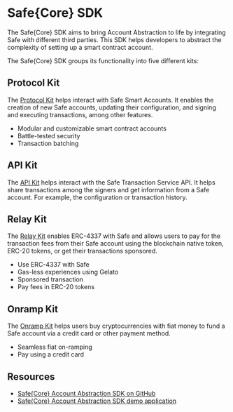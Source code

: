 
# Safe\{Core\} SDK

The Safe\{Core\} SDK aims to bring Account Abstraction to life by integrating Safe with different third parties. This SDK helps developers to abstract the complexity of setting up a smart contract account.

The Safe\{Core\} SDK groups its functionality into five different kits:

## Protocol Kit

The [Protocol Kit](./protocol-kit.mdx) helps interact with Safe Smart Accounts. It enables the creation of new Safe accounts, updating their configuration, and signing and executing transactions, among other features.

- Modular and customizable smart contract accounts
- Battle-tested security
- Transaction batching

<Grid container mt={3}>
  <CustomCard
    title={'Protocol Kit'}
    description={'Learn about the Protocol Kit and the Safe Smart Account contracts integration.'}
    url={'./protocol-kit'}
    newTab={false}
  />
</Grid>

## API Kit

The [API Kit](./api-kit.mdx) helps interact with the Safe Transaction Service API. It helps share transactions among the signers and get information from a Safe account. For example, the configuration or transaction history.

<Grid container mt={3}>
  <CustomCard
    title={'API Kit'}
    description={'Learn about the API Kit and the integration with the Safe Transaction Service.'}
    url={'./api-kit'}
    newTab={false}
  />
</Grid>

## Relay Kit

The [Relay Kit](./relay-kit.mdx) enables ERC-4337 with Safe and allows users to pay for the transaction fees from their Safe account using the blockchain native token, ERC-20 tokens, or get their transactions sponsored.

- Use ERC-4337 with Safe
- Gas-less experiences using Gelato
- Sponsored transaction
- Pay fees in ERC-20 tokens

<Grid container mt={3}>
  <CustomCard
    title={'Relay Kit'}
    description={'Learn about the Relay Kit and the packs integrating ERC-4337 and Gelato.'}
    url={'./relay-kit'}
    newTab={false}
  />
</Grid>

## Onramp Kit

The [Onramp Kit](./onramp-kit.mdx) helps users buy cryptocurrencies with fiat money to fund a Safe account via a credit card or other payment method.

- Seamless fiat on-ramping
- Pay using a credit card

<Grid container mt={3}>
  <CustomCard
    title={'Onramp Kit'}
    description={'Learn about the Onramp Kit and the packs integrating Monerium and Stripe.'}
    url={'./onramp-kit'}
    newTab={false}
  />
</Grid>

## Resources
- [Safe\{Core\} Account Abstraction SDK on GitHub](https://github.com/safe-global/safe-core-sdk)
- [Safe\{Core\} Account Abstraction SDK demo application](https://github.com/5afe/account-abstraction-demo-ui)
